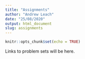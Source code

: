 ```yaml
---
title: "Assignments"
author: "Andrew Leach"
date: "25/08/2020"
output: html_document
slug: assignments
---
```


```r
knitr::opts_chunk$set(echo = TRUE)
```

Links to problem sets will be here.